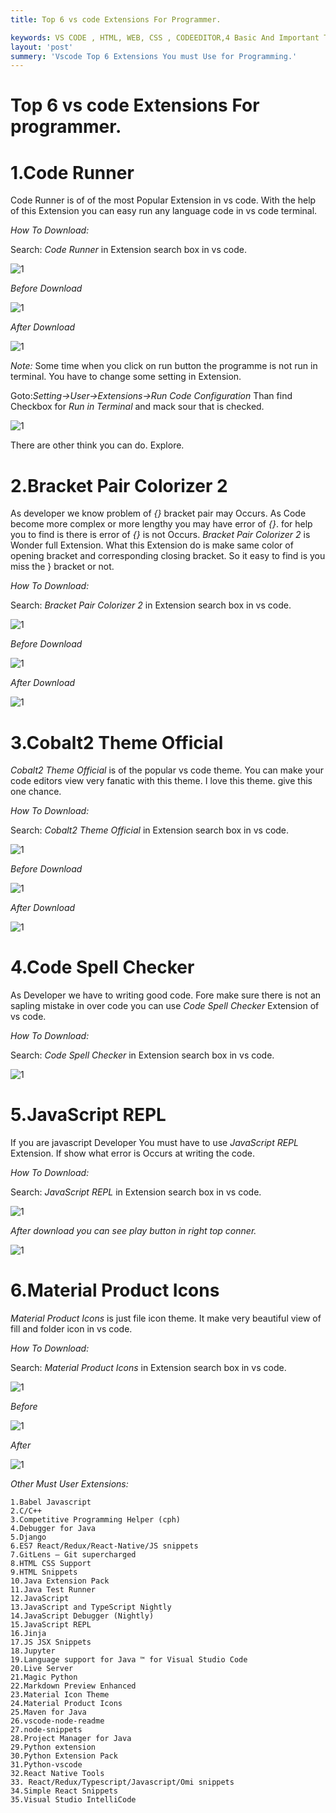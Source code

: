 ```yaml
---
title: Top 6 vs code Extensions For Programmer.

keywords: VS CODE , HTML, WEB, CSS , CODEEDITOR,4 Basic And Important Tags For Beginner In Web Development,Vs code Extensions
layout: 'post'
summery: 'Vscode Top 6 Extensions You must Use for Programming.'
---
```


# Top 6 vs code Extensions For programmer.

# 1.Code Runner

Code Runner is of of the most Popular Extension in vs code. With the help of this Extension you can easy run any language code in vs code terminal.

*How To Download:*

Search: *Code Runner* in Extension search box in vs code.

<p>
    <Image src='/images/blog/top6vscodeextesions/Code-Runner-Download.png' alt='1' />
</p>

*Before Download*

<p>
    <Image src='/images/blog/top6vscodeextesions/Code-Runner-Before.png' alt='1' />
</p>

*After Download*

<p>
    <Image src='/images/blog/top6vscodeextesions/CodeRunnerAfter.png' alt='1' />
</p>




*Note:*
Some time when you click on run button the programme is not run in terminal. You have to change some setting in Extension.

Goto:*Setting->User->Extensions->Run Code Configuration* 
Than find Checkbox for *Run in Terminal* and mack sour that is checked.


<p>
    <Image src='/images/blog/top6vscodeextesions/CodeRunnerTerminal.png' alt='1' />
</p>

There are other think you can do. Explore. 


# 2.Bracket Pair Colorizer 2

As developer we know problem of *{}* bracket pair may Occurs. As Code become more complex or more lengthy you may have error of *{}*. for help you to find is there is error of *{}* is not Occurs. *Bracket Pair Colorizer 2* is Wonder full Extension. What this Extension do is make same color of opening bracket and corresponding closing bracket. So it easy to find is you miss the } bracket or not.

*How To Download:*

Search: *Bracket Pair Colorizer 2* in Extension search box in vs code.

<p>
    <Image src='/images/blog/top6vscodeextesions/BracketPairColorizer2Download.png' alt='1' />
</p>


*Before Download*

<p>
    <Image src='/images/blog/top6vscodeextesions/BracketPairColorizer2Before.png' alt='1' />
</p>

*After Download*


<p>
    <Image src='/images/blog/top6vscodeextesions/BracketPairColorizer2After.png' alt='1' />
</p>

# 3.Cobalt2 Theme Official

*Cobalt2 Theme Official* is of the popular vs code theme. You can make your code editors view very fanatic with this theme. I love this theme. give this one chance.

*How To Download:*

Search: *Cobalt2 Theme Official* in Extension search box in vs code.


<p>
    <Image src='/images/blog/top6vscodeextesions/Cobalt2ThemeOfficialDownload.png' alt='1' />
</p>

*Before Download*

<p>
    <Image src='/images/blog/top6vscodeextesions/Cobalt2ThemeOfficialBefore.png' alt='1' />
</p>

*After Download*

<p>
    <Image src='/images/blog/top6vscodeextesions/Cobalt2ThemeOfficialAfter.png' alt='1' />
</p>



# 4.Code Spell Checker

As Developer we have to  writing good code. Fore make sure there is not an sapling mistake in over code you can use *Code Spell Checker* Extension of vs code.

*How To Download:*

Search: *Code Spell Checker* in Extension search box in vs code.

<p>
    <Image src='/images/blog/top6vscodeextesions/CodeSpellChecker.png' alt='1' />
</p>


# 5.JavaScript REPL

If you are javascript Developer You must have to use *JavaScript REPL* Extension. If show what error is Occurs at writing the code. 

*How To Download:*

Search: *JavaScript REPL* in Extension search box in vs code.

<p>
    <Image src='/images/blog/top6vscodeextesions/JavaScriptREPLDownload.png' alt='1' />
</p>

*After download you can see play button in right top conner.*


<p>
    <Image src='/images/blog/top6vscodeextesions/JavaScriptREPLAfter.png' alt='1' />
</p>

# 6.Material Product Icons

*Material Product Icons* is just file icon theme. It make very beautiful view of fill and folder icon in vs code.

*How To Download:*

Search: *Material Product Icons* in Extension search box in vs code.


<p>
    <Image src='/images/blog/top6vscodeextesions/MaterialProductIconsDownload.png' alt='1' />
</p>

*Before*

<p>
    <Image src='/images/blog/top6vscodeextesions/MaterialProductIconsBefore.png' alt='1' />
</p>


*After*

<p>
    <Image src='/images/blog/top6vscodeextesions/MaterialProductIconsAfter.png' alt='1' />
</p>


*Other Must User Extensions:*

    1.Babel Javascript
    2.C/C++
    3.Competitive Programming Helper (cph)
    4.Debugger for Java
    5.Django
    6.ES7 React/Redux/React-Native/JS snippets
    7.GitLens — Git supercharged
    8.HTML CSS Support
    9.HTML Snippets
    10.Java Extension Pack
    11.Java Test Runner
    12.JavaScript
    13.JavaScript and TypeScript Nightly
    14.JavaScript Debugger (Nightly)
    15.JavaScript REPL
    16.Jinja
    17.JS JSX Snippets
    18.Jupyter
    19.Language support for Java ™ for Visual Studio Code
    20.Live Server
    21.Magic Python
    22.Markdown Preview Enhanced
    23.Material Icon Theme
    24.Material Product Icons
    25.Maven for Java
    26.vscode-node-readme
    27.node-snippets
    28.Project Manager for Java
    29.Python extension
    30.Python Extension Pack
    31.Python-vscode
    32.React Native Tools
    33. React/Redux/Typescript/Javascript/Omi snippets
    34.Simple React Snippets
    35.Visual Studio IntelliCode
